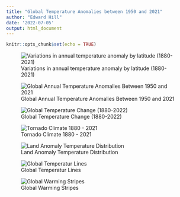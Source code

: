 ```yaml
---
title: "Global Temperature Anomalies between 1950 and 2021"
author: "Edward Hill"
date: '2022-07-05'
output: html_document
---
```


```r
knitr::opts_chunk$set(echo = TRUE)
```

![Variations in annual temperature anomaly by latitude (1880-2021)](https://raw.githubusercontent.com/EdwardHill15/climate_viz/main/figures/latitude_anomaly.png)

![Global Annual Temperature Anomalies Between 1950 and 2021](https://raw.githubusercontent.com/EdwardHill15/climate_viz/main/figures/global_anomaly.png)

![Global Temperature Change (1880-2022)](https://raw.githubusercontent.com/EdwardHill15/climate_viz/main/figures/climate_spiral.png)

![Tornado Climate 1880 - 2021](https://raw.githubusercontent.com/EdwardHill15/climate_viz/main/figures/climate_tornado.png)

![Land Anomaly Temperature Distribution](https://raw.githubusercontent.com/EdwardHill15/climate_viz/main/figures/temp_distribution.png)

![Global Temperatur Lines](https://raw.githubusercontent.com/EdwardHill15/climate_viz/main/figures/temperature_lines.png)

![Global Warming Stripes](https://raw.githubusercontent.com/EdwardHill15/climate_viz/main/figures/warming_stripes.png)






